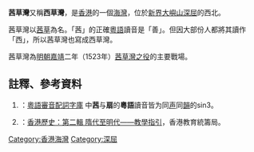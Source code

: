 '''茜草灣'''又稱'''西草灣'''，是[[香港|香港]]的一個[[香港海灣|海灣]]，位於[[新界|新界]][[大嶼山|大嶼山]][[深屈|深屈]]的西北。

茜草灣以[[茜草|茜草]]為名。「茜」的正確[[粵語|粵語]]讀音是「善」。但因大部份人都將其讀作「西」，所以茜草灣也寫成西草灣。{{ref|cuhk}}

茜草灣為[[明朝|明朝]][[嘉靖|嘉靖]]二年（1523年）[[茜草灣之役|茜草灣之役]]的主要戰場。{{ref|教統局}}

==註釋、參考資料==
#{{note|cuhk}}：[http://humanum.arts.cuhk.edu.hk/Lexis/lexi-can/pho-rel.php?s1=s&s2=in 粵語審音配詞字庫] {{Wayback|url=http://humanum.arts.cuhk.edu.hk/Lexis/lexi-can/pho-rel.php?s1=s&s2=in |date=20200108172908 }}中'''茜'''与'''扇'''的'''粵語'''讀音皆为同[[声母|声]]同[[韻母|韻]]的sin3。
#{{note|教統局}}：[http://www.edb.gov.hk/FileManager/TC/Content_3419/CH_S1-3_AV_09.doc 香港歷史：第二輯  隋代至明代——教學指引]{{dead link|date=2018年4月 |bot=InternetArchiveBot |fix-attempted=yes }}，香港教育統籌局。

{{HK-geo-stub}}

[[Category:香港海灣|Category:香港海灣]]
[[Category:深屈|Category:深屈]]
